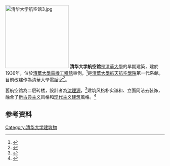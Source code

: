 [[File:清华大学航空馆3.jpg|200px]]
'''清华大学航空馆'''是[[清華大學|清華大學]]的早期建築，建於1936年，位於[[清華大學電機工程館|清華大學電機工程館]]東側，<ref>{{Cite book | author = 中国航空工业史编修办公室 | title = 中国近代航空工业史（1909-1949）| location = 北京 | publisher = Beijing Book Co. Inc. | date = 2013-11-01 | pages =  |ISBN = 9787516502617 | accessdate =2020-08-18| url = https://books.google.com.tw/books?id=rYx9DwAAQBAJ&pg=PT163&dq=清华航空馆&hl=zh-TW&sa=X&ved=2ahUKEwj6tLb_56PrAhVLHKYKHZQgCfgQ6AEwAHoECAUQAg#v=onepage&q=清华航空馆&f=false | language= zh-cn}}</ref>是[[清華大學航天航空學院|清華大學航天航空學院]]第一代系館。目前改建作為清華大學電話室<ref>{{Cite web |url= https://mp.weixin.qq.com/s/gx5pbS8PFL40OVATDqUa6A |title= 知史 ，早期的清华土木工程系 |author= 土木校友分会 |date= 2017-04-20 | accessdate =2020-08-18 |publisher=清华大学土木工程系暨建设管理系 |deadurl=yes |archiveurl=|archivedate= |df= }}</ref>。

舊航空馆為二层砖楼，設計者為[[沈理源|沈理源]]，<ref>{{Cite web |url=  https://mp.weixin.qq.com/s/tMZ_Lns0MRtJCk6O4A6D6w |title= 清华大学的早期建筑 |author= 太阳翁媪 |date= 2015-05-15 | accessdate =2020-08-18 |publisher=   由简的建筑文化 |deadurl=yes |archiveurl=|archivedate= |df= }}</ref>建筑风格朴实谦和、立面简洁去装饰，融合了[[新古典主义|新古典主义]]风格和[[现代主义建筑|现代主义建筑]]風格。<ref>{{Cite web |url=  https://mp.weixin.qq.com/s/Hk8UeqfR2sE1nbs1xzohug |title= 高教头条 ，重识大楼之谓与大师之谓  |author= 陈先哲|date= 2017-06-20 | accessdate =2020-08-18 |publisher=  中国高等教育   |deadurl=yes |archiveurl=|archivedate= |df= }}</ref>
==参考资料==
<div class="references-small">
<references />
</div>
{{清华大学|nocat}}
[[Category:清华大学建筑物|Category:清华大学建筑物]]